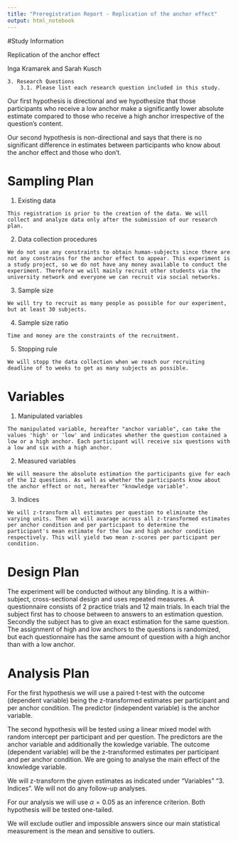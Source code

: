 ```yaml
---
title: "Preregistration Report - Replication of the anchor effect"
output: html_notebook
---
```


#Study Information

Replication of the anchor effect

Inga Kramarek and Sarah Kusch

    3. Research Questions 
        3.1. Please list each research question included in this study.


Our first hypothesis is directional and we hypothesize that those participants who receive a low anchor make a significantly lower absolute estimate compared to those who receive a high anchor irrespective of the question's content.

Our second hypothesis is non-directional and says that there is no significant difference in estimates between participants who know about the anchor effect and those who don't.

# Sampling Plan

  1. Existing data
     
    This registration is prior to the creation of the data. We will collect and analyze data only after the submission of our research plan.
  
  2. Data collection procedures
    
    We do not use any constraints to obtain human-subjects since there are not any constrains for the anchor effect to appear. This experiment is a study project, so we do not have any money available to conduct the experiment. Therefore we will mainly recruit other students via the university network and everyone we can recruit via social networks.
    
  3. Sample size
  
    We will try to recruit as many people as possible for our experiment, but at least 30 subjects.
    
  4. Sample size ratio
  
    Time and money are the constraints of the recruitment.
    
  5. Stopping rule
  
    We will stopp the data collection when we reach our recruiting deadline of to weeks to get as many subjects as possible.
    

# Variables

  1. Manipulated variables
  
    The manipulated variable, hereafter "anchor variable", can take the values 'high' or 'low' and indicates whether the question contained a low or a high anchor. Each participant will receive six questions with a low and six with a high anchor. 
    
  2. Measured variables
  
    We will measure the absolute estimation the participants give for each of the 12 questions. As well as whether the participants know about the anchor effect or not, hereafter "knowledge variable".

  3. Indices
  
    We will z-transform all estimates per question to eliminate the varying units. Then we will avarage across all z-transformed estimates per anchor condition and per participant to determine the participant's mean estimate for the low and high anchor condition respectively. This will yield two mean z-scores per participant per condition.
    
  
# Design Plan

  The experiment will be conducted without any blinding. It is a within-subject, cross-sectional design and uses repeated measures.
  A questionnaire consists of 2 practice trials and 12 main trials. In each trial the subject first has to choose between to  answers to an estimation question. Secondly the subject has to give an exact estimation for the same question.
  The assignment of high and low anchors to the questions is randomized, but each questionnaire has the same amount of question with a high anchor than with a low anchor.
  

# Analysis Plan

For the first hypothesis we will use a paired t-test with the outcome (dependent variable) being the z-transformed estimates per participant and per anchor condition. The predictor (independent variable) is the anchor variable.

The second hypothesis will be tested using a linear mixed model with random intercept per participant and per question. The predictors are the anchor variable and additionally the kowledge variable. The outcome (dependent variable) will be the z-transformed estimates per participant and per anchor condition. We are going to analyse the main effect of the knowledge variable.

We will z-transform the given estimates as indicated under "Variables" "3. Indices". We will not do any follow-up analyses.

For our analysis we will use  $\alpha = 0.05$ as an inference criterion. Both hypothesis will be tested one-tailed. 

We will exclude outlier and impossible answers since our main statistical measurement is the mean and sensitive to outiers. 
